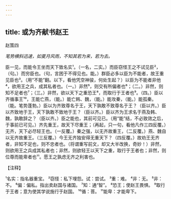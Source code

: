 ```yaml
---
---
---
```

title: 或为齐献书赵王
---



赵策四

*笔势横斜迅速，如夏月风雨，不知其若为来，若为去。*

臣一见，而能令王坐而天下致名实¹。（一名，二实。）而臣窃怪王之不试见臣²，（句。）而穷臣也。（句，言困于不得见也。能。）群臣必多以臣为不能者，故王重见臣也³。（用“不能”翻。以下，看他凭空神骏，何处生起？）以臣为不能者非他⁴，欲用王之兵，成其私者也。（一。）非然⁵，则交有所偏者也⁶；（二。）非然，则知不足者也⁷；（三。）非然，欲以天下之重恐王⁸，而取行于王者也⁹。（四。）臣以齐循事王¹⁰，王能亡燕，（能。）能亡韩、魏，（能。）能攻秦，（能。）能孤秦。（能。笔势蓬勃。）臣以为齐致尊名于王，天下孰敢不致尊名于王？（臣以齐。）臣以齐致地于王，天下孰敢不致地于王？（臣以齐。）臣以齐为王求名于燕及韩、魏，孰敢辞之？（臣以齐。）臣之能也，其前可见已。（用“能”结，不必致效之后，于事前已可见。）齐先重王，故天下尽重王；（再起，只一句，看他凡作三四反覆。）无齐，天下必尽轻王也。（一反覆。）秦之强，以无齐故重王，（二反覆。）燕、魏自以无齐故重王。（三反覆。）今王无齐独安得无重天下？（四反覆。）故劝王无齐者，非知不足也，则不忠者也。（将谓重写前文，却又大半改换，奇妙！）非然，则欲用王之兵成其私者也；非然，则欲轻王以天下之重，取行于王者也；非然，则位尊而能卑者也¹¹。愿王之孰虑无齐之利害也。

【注释】

¹名实：指名器重宝。
²窃怪：私下埋怨。试：尝试。
³重：难。
⁴非：无。
⁵非：不。
⁶偏：偏私。指出卖赵国与诸国。
⁷知：通“智”。
⁸恐王；使赵王畏惧。
⁹取行于王者；意为使其学说施行于赵国。
¹⁰循：菩。
¹¹能卑：才能卑下。